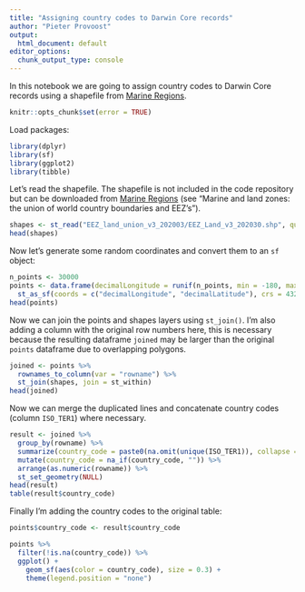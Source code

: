 ```yaml
---
title: "Assigning country codes to Darwin Core records"
author: "Pieter Provoost"
output:
  html_document: default
editor_options: 
  chunk_output_type: console
---
```


In this notebook we are going to assign country codes to Darwin Core records using a shapefile from [Marine Regions](https://www.marineregions.org/downloads.php).

```r
knitr::opts_chunk$set(error = TRUE)
```

Load packages:

```r
library(dplyr)
library(sf)
library(ggplot2)
library(tibble)
```

Let's read the shapefile. The shapefile is not included in the code repository but can be downloaded from [Marine Regions](https://www.marineregions.org/downloads.php) (see "Marine and land zones: the union of world country boundaries and EEZ's").

```r
shapes <- st_read("EEZ_land_union_v3_202003/EEZ_Land_v3_202030.shp", quiet = TRUE)
head(shapes)
```

Now let's generate some random coordinates and convert them to an `sf` object:

```r
n_points <- 30000
points <- data.frame(decimalLongitude = runif(n_points, min = -180, max = 180), decimalLatitude = runif(n_points, min = -90, max = 90)) %>%
  st_as_sf(coords = c("decimalLongitude", "decimalLatitude"), crs = 4326)
head(points)
```

Now we can join the points and shapes layers using `st_join()`. I'm also adding a column with the original row numbers here, this is necessary because the resulting dataframe `joined` may be larger than the original `points` dataframe due to overlapping polygons.

```r
joined <- points %>%
  rownames_to_column(var = "rowname") %>%
  st_join(shapes, join = st_within)
head(joined)
```

Now we can merge the duplicated lines and concatenate country codes (column `ISO_TER1`) where necessary.

```r
result <- joined %>%
  group_by(rowname) %>%
  summarize(country_code = paste0(na.omit(unique(ISO_TER1)), collapse = ";")) %>%
  mutate(country_code = na_if(country_code, "")) %>%
  arrange(as.numeric(rowname)) %>%
  st_set_geometry(NULL)
head(result)
table(result$country_code)
```

Finally I'm adding the country codes to the original table:

```r
points$country_code <- result$country_code

points %>%
  filter(!is.na(country_code)) %>%
  ggplot() +
    geom_sf(aes(color = country_code), size = 0.3) +
    theme(legend.position = "none")
```

